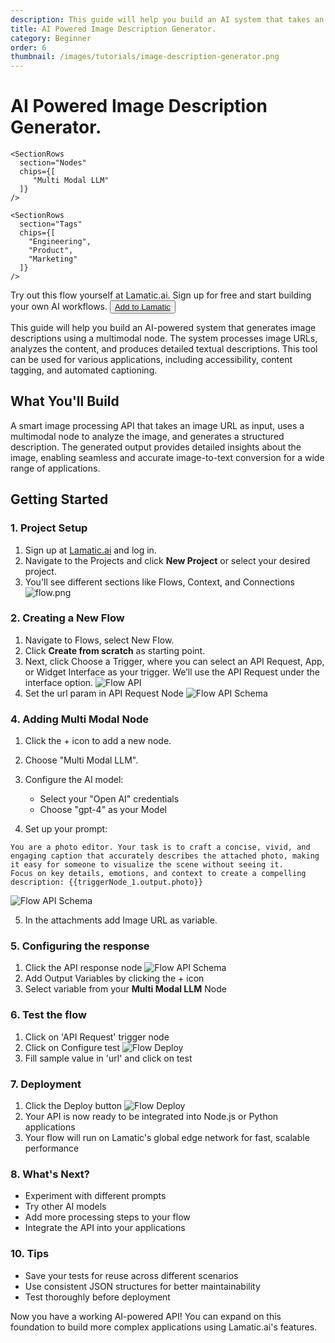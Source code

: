 ```yaml
---
description: This guide will help you build an AI system that takes an image URL as input and generates a detailed description using a multimodal node. The system processes visual data, analyzes key elements within the image, and produces meaningful text-based descriptions, enabling automated image understanding for various applications.
title: AI Powered Image Description Generator.
category: Beginner
order: 6
thumbnail: /images/tutorials/image-description-generator.png
---
```


# AI Powered Image Description Generator.

<div className="grid md:grid-cols-1 gap-2 mb-8">
  <div className="">
    <SectionRows 
      section="Difficulty Level" 
      chips={["Beginner"]} 
    />
    
    <SectionRows 
      section="Nodes" 
      chips={[
         "Multi Modal LLM"
      ]} 
    />
    
    <SectionRows 
      section="Tags" 
      chips={[
        "Engineering",
        "Product",
        "Marketing"
      ]} 
    />
  </div>
</div>

<div className="mt-4 mb-4">
  <Callout>
  Try out this flow yourself at Lamatic.ai. Sign up for free and start building your own AI workflows.
  <Button variant="destructive" className="mt-3" href="https://studio.lamatic.ai/_?templateSlug=caption-image" size="sm" asChild>
    <a href="https://studio.lamatic.ai/_?templateSlug=caption-image" target="_blank">Add to Lamatic</a>
  </Button>
</Callout>
</div>

This guide will help you build an AI-powered system that generates image descriptions using a multimodal node. The system processes image URLs, analyzes the content, and produces detailed textual descriptions. This tool can be used for various applications, including accessibility, content tagging, and automated captioning.

## What You'll Build

A smart image processing API that takes an image URL as input, uses a multimodal node to analyze the image, and generates a structured description. The generated output provides detailed insights about the image, enabling seamless and accurate image-to-text conversion for a wide range of applications.

## Getting Started

### 1. Project Setup

1. Sign up at [Lamatic.ai](https://lamatic.ai/) and log in.
1. Navigate to the Projects and click **New Project** or select your desired project.
1. You'll see different sections like Flows, Context, and Connections
   ![flow.png](./img/ai-review-responder/flow.png)

### 2. Creating a New Flow

1. Navigate to Flows, select New Flow.
1. Click **Create from scratch** as starting point.
1. Next, click Choose a Trigger, where you can select an API Request, App, or Widget Interface as your trigger. We’ll use the API Request under the interface option.
   ![Flow API](./img/ai-review-responder/flow-step2.png)
1. Set the url param in API Request Node
     ![Flow API Schema](./img/ai-article-summarizer/api-schema.png)

### 4. Adding Multi Modal Node

1. Click the + icon to add a new node.
2. Choose "Multi Modal LLM".

3. Configure the AI model:
   - Select your "Open AI" credentials
   - Choose "gpt-4" as your Model
4. Set up your prompt:

```
You are a photo editor. Your task is to craft a concise, vivid, and engaging caption that accurately describes the attached photo, making it easy for someone to visualize the scene without seeing it.
Focus on key details, emotions, and context to create a compelling description: {{triggerNode_1.output.photo}}
```

![Flow API Schema](./img/image-description-generator/multimodal-node-prompt.png)

5. In the attachments add Image URL as variable.

### 5. Configuring the response

1. Click the API response node
   ![Flow API Schema](./img/image-description-generator/flow-api-schema.png)
2. Add Output Variables by clicking the + icon
3. Select variable from your **Multi Modal LLM** Node

### 6. Test the flow

1. Click on 'API Request' trigger node
2. Click on Configure test
   ![Flow Deploy](./img/ai-image-reviewer/testing.png)
3. Fill sample value in 'url' and click on test

### 7. Deployment

1. Click the Deploy button
   ![Flow Deploy](./img/ai-review-responder/deploy.png)
2. Your API is now ready to be integrated into Node.js or Python applications
3. Your flow will run on Lamatic's global edge network for fast, scalable performance

### 8. What's Next?

- Experiment with different prompts
- Try other AI models
- Add more processing steps to your flow
- Integrate the API into your applications

### 10. Tips

- Save your tests for reuse across different scenarios
- Use consistent JSON structures for better maintainability
- Test thoroughly before deployment

Now you have a working AI-powered API! You can expand on this foundation to build more complex applications using Lamatic.ai's features.
